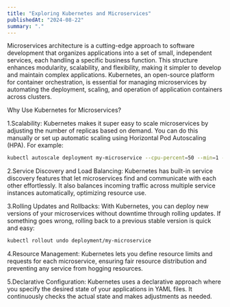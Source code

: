 ```yaml
---
title: "Exploring Kubernetes and Microservices"
publishedAt: "2024-08-22"
summary: "."
---
```

Microservices architecture is a cutting-edge approach to software development that organizes applications into a set of small, independent services, each handling a specific business function. This structure enhances modularity, scalability, and flexibility, making it simpler to develop and maintain complex applications. Kubernetes, an open-source platform for container orchestration, is essential for managing microservices by automating the deployment, scaling, and operation of application containers across clusters.

Why Use Kubernetes for Microservices?

1.Scalability: Kubernetes makes it super easy to scale microservices by adjusting the number of replicas based on demand. You can do this manually or set up automatic scaling using Horizontal Pod Autoscaling (HPA). For example:


```bash
kubectl autoscale deployment my-microservice --cpu-percent=50 --min=1 --max=10
```

2.Service Discovery and Load Balancing: Kubernetes has built-in service discovery features that let microservices find and communicate with each other effortlessly. It also balances incoming traffic across multiple service instances automatically, optimizing resource use.


3.Rolling Updates and Rollbacks: With Kubernetes, you can deploy new versions of your microservices without downtime through rolling updates. If something goes wrong, rolling back to a previous stable version is quick and easy:

```bash
kubectl rollout undo deployment/my-microservice
```
4.Resource Management: Kubernetes lets you define resource limits and requests for each microservice, ensuring fair resource distribution and preventing any service from hogging resources.

5.Declarative Configuration: Kubernetes uses a declarative approach where you specify the desired state of your applications in YAML files. It continuously checks the actual state and makes adjustments as needed.